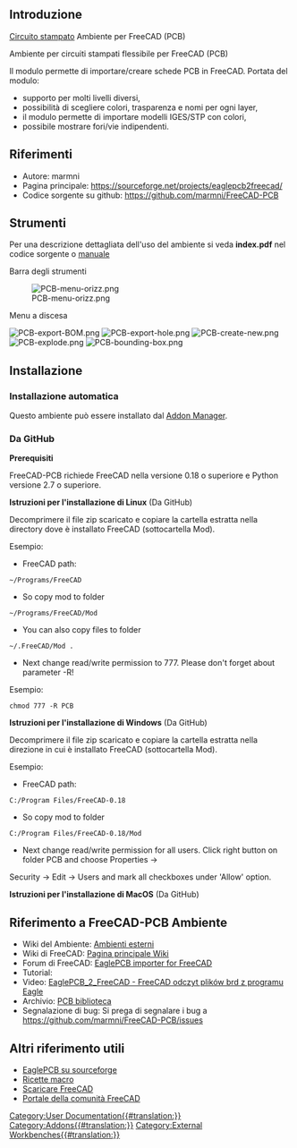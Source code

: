 <languages/>

<span id="Introduction"></span>
==Introduzione==

{{TOCright}}

[https://it.wikipedia.org/wiki/Circuito_stampato Circuito stampato] Ambiente per FreeCAD (PCB)

Ambiente per circuiti stampati flessibile per FreeCAD (PCB)

Il modulo permette di importare/creare schede PCB in FreeCAD. Portata del modulo:
* supporto per molti livelli diversi,
* possibilità di scegliere colori, trasparenza e nomi per ogni layer,
* il modulo permette di importare modelli IGES/STP con colori,
* possibile mostrare fori/vie indipendenti.

<span id="References"></span>
==Riferimenti==

* Autore: marmni
* Pagina principale: https://sourceforge.net/projects/eaglepcb2freecad/
* Codice sorgente su github: https://github.com/marmni/FreeCAD-PCB

<span id="Tools"></span>
==Strumenti==

Per una descrizione dettagliata dell'uso del ambiente si veda '''index.pdf''' nel codice sorgente o [https://raw.githubusercontent.com/marmni/FreeCAD-PCB/master/index.pdf manuale]

Barra degli strumenti

[[Image:PCB-menu-orizz.png]]

Menu a discesa

[[Image:PCB-export-BOM.png]]
[[Image:PCB-export-hole.png]]
[[Image:PCB-create-new.png]]
[[Image:PCB-explode.png]]
[[Image:PCB-bounding-box.png]]


<span id="Installation"></span>
==Installazione==

<span id="Automatic_installation"></span>
===Installazione automatica===

Questo ambiente può essere installato dal [[Std_AddonMgr/it|Addon Manager]].

<span id="From_GitHub"></span>
===Da GitHub===

'''Prerequisiti'''

FreeCAD-PCB richiede FreeCAD nella versione 0.18 o superiore e Python versione 2.7 o superiore.

'''Istruzioni per l'installazione di Linux''' (Da GitHub)

Decomprimere il file zip scaricato e copiare la cartella estratta nella directory dove è installato FreeCAD (sottocartella Mod).

Esempio:
* FreeCAD path:
 ~/Programs/FreeCAD
* So copy mod to folder
 ~/Programs/FreeCAD/Mod
* You can also copy files to folder 
 ~/.FreeCAD/Mod .
* Next change read/write permission to 777. Please don't forget about parameter -R!
Esempio:
 chmod 777 -R PCB

'''Istruzioni per l'installazione di Windows''' (Da GitHub)

Decomprimere il file zip scaricato e copiare la cartella estratta nella direzione in cui è installato FreeCAD (sottocartella Mod).

Esempio:
* FreeCAD path:
 C:/Program Files/FreeCAD-0.18
*So copy mod to folder
 C:/Program Files/FreeCAD-0.18/Mod
* Next change read/write permission for all users. Click right button on folder PCB and choose Properties →
Security → Edit → Users and mark all checkboxes under 'Allow' option.

'''Istruzioni per l'installazione di MacOS''' (Da GitHub)

<span id="Links_to_FreeCAD-PCB_WB"></span>
==Riferimento a FreeCAD-PCB Ambiente==

<div class="mw-translate-fuzzy">
* Wiki del Ambiente: [https://wiki.freecadweb.org/External_workbenches Ambienti esterni]
* Wiki di FreeCAD: [https://wiki.freecadweb.org/Main_Page Pagina principale Wiki]
* Forum di FreeCAD: [http://forum.freecadweb.org/viewtopic.php?f=9&t=5107 EaglePCB importer for FreeCAD]
* Tutorial:
* Video:  [https://www.youtube.com/watch?v=81NsljRJx8c&feature=youtu.be EaglePCB_2_FreeCAD - FreeCAD odczyt plików brd z programu Eagle]
* Archivio: [https://github.com/marmni/FreeCAD-PCB-library PCB biblioteca]
* Segnalazione di bug: Si prega di segnalare i bug a https://github.com/marmni/FreeCAD-PCB/issues
</div>

<span id="Other_useful_links"></span>
==Altri riferimento utili==

* [https://sourceforge.net/projects/eaglepcb2freecad/ EaglePCB su sourceforge]
* [[Macros_recipes/it|Ricette macro]]
* [[Download/it|Scaricare FreeCAD]]
* [[FreeCAD_Community_Portal/it|Portale della comunità FreeCAD]]


[[Category:User Documentation{{#translation:}}]]
[[Category:Addons{{#translation:}}]]
[[Category:External Workbenches{{#translation:}}]]
